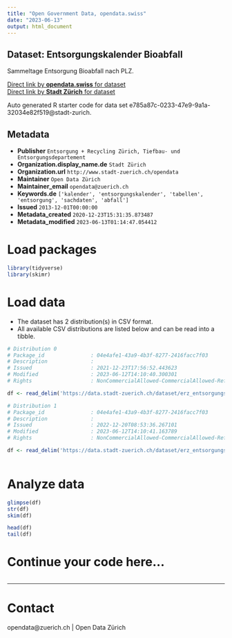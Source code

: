 ```yaml
---
title: "Open Government Data, opendata.swiss"
date: "2023-06-13"
output: html_document
---
```


## Dataset: Entsorgungskalender Bioabfall

Sammeltage Entsorgung Bioabfall nach PLZ.

[Direct link by **opendata.swiss** for dataset](https://opendata.swiss/de/dataset/entsorgungskalender-bioabfall1)<br>
[Direct link by **Stadt Zürich** for dataset](https://data.stadt-zuerich.ch/dataset/erz_entsorgungskalender_bioabfall)

Auto generated R starter code for data set e785a87c-0233-47e9-9a1a-32034e82f519@stadt-zurich.

## Metadata

- **Publisher** `Entsorgung + Recycling Zürich, Tiefbau- und Entsorgungsdepartement`
- **Organization.display_name.de** `Stadt Zürich`
- **Organization.url** `http://www.stadt-zuerich.ch/opendata`
- **Maintainer** `Open Data Zürich`
- **Maintainer_email** `opendata@zuerich.ch`
- **Keywords.de** `['kalender', 'entsorgungskalender', 'tabellen', 'entsorgung', 'sachdaten', 'abfall']`
- **Issued** `2013-12-01T00:00:00`
- **Metadata_created** `2020-12-23T15:31:35.873487`
- **Metadata_modified** `2023-06-13T01:14:47.054412`


# Load packages

```r

library(tidyverse)
library(skimr)

```

# Load data

-   The dataset has 2 distribution(s) in CSV format.
-   All available CSV distributions are listed below and can be read into a tibble.

```r

# Distribution 0
# Package_id               : 04e4afe1-43a9-4b3f-8277-2416facc7f03
# Description              : 
# Issued                   : 2021-12-23T17:56:52.443623
# Modified                 : 2023-06-12T14:10:40.300301
# Rights                   : NonCommercialAllowed-CommercialAllowed-ReferenceNotRequired

df <- read_delim('https://data.stadt-zuerich.ch/dataset/erz_entsorgungskalender_bioabfall/download/entsorgungskalender_bioabfall_2022.csv')

# Distribution 1
# Package_id               : 04e4afe1-43a9-4b3f-8277-2416facc7f03
# Description              : 
# Issued                   : 2022-12-20T08:53:36.267101
# Modified                 : 2023-06-12T14:10:41.163789
# Rights                   : NonCommercialAllowed-CommercialAllowed-ReferenceNotRequired

df <- read_delim('https://data.stadt-zuerich.ch/dataset/erz_entsorgungskalender_bioabfall/download/entsorgungskalender_bioabfall_2023.csv')



```

# Analyze data

```r

glimpse(df)
str(df)
skim(df)

head(df)
tail(df)

```

# Continue your code here...

```r

```

------------------------------------------------------------------------

# Contact

opendata@zuerich.ch | Open Data Zürich
